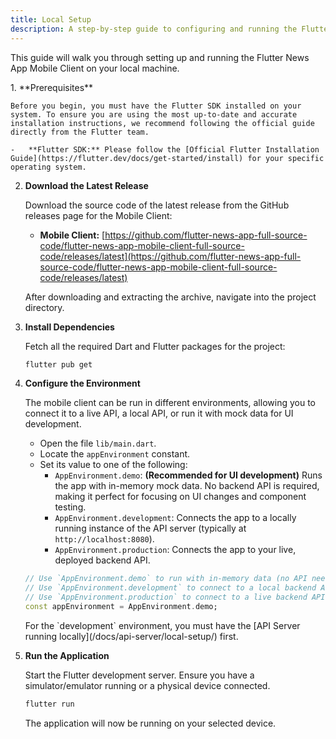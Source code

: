 ```yaml
---
title: Local Setup
description: A step-by-step guide to configuring and running the Flutter mobile client locally.
---
```


This guide will walk you through setting up and running the Flutter News App Mobile Client on your local machine.

<Steps>
1.  **Prerequisites**

    Before you begin, you must have the Flutter SDK installed on your system. To ensure you are using the most up-to-date and accurate installation instructions, we recommend following the official guide directly from the Flutter team.

    -   **Flutter SDK:** Please follow the [Official Flutter Installation Guide](https://flutter.dev/docs/get-started/install) for your specific operating system.

2.  **Download the Latest Release**

    Download the source code of the latest release from the GitHub releases page for the Mobile Client:

    -   **Mobile Client:** [https://github.com/flutter-news-app-full-source-code/flutter-news-app-mobile-client-full-source-code/releases/latest](https://github.com/flutter-news-app-full-source-code/flutter-news-app-mobile-client-full-source-code/releases/latest)

    After downloading and extracting the archive, navigate into the project directory.

3.  **Install Dependencies**

    Fetch all the required Dart and Flutter packages for the project:

    ```bash
    flutter pub get
    ```

4.  **Configure the Environment**

    The mobile client can be run in different environments, allowing you to connect it to a live API, a local API, or run it with mock data for UI development.

    -   Open the file `lib/main.dart`.
    -   Locate the `appEnvironment` constant.
    -   Set its value to one of the following:
        -   `AppEnvironment.demo`: **(Recommended for UI development)** Runs the app with in-memory mock data. No backend API is required, making it perfect for focusing on UI changes and component testing.
        -   `AppEnvironment.development`: Connects the app to a locally running instance of the API server (typically at `http://localhost:8080`).
        -   `AppEnvironment.production`: Connects the app to your live, deployed backend API.

    ```dart title="lib/main.dart"
    // Use `AppEnvironment.demo` to run with in-memory data (no API needed).
    // Use `AppEnvironment.development` to connect to a local backend API.
    // Use `AppEnvironment.production` to connect to a live backend API.
    const appEnvironment = AppEnvironment.demo;
    ```

    <Aside>
    For the `development` environment, you must have the [API Server running locally](/docs/api-server/local-setup/) first.
    </Aside>

5.  **Run the Application**

    Start the Flutter development server. Ensure you have a simulator/emulator running or a physical device connected.

    ```bash
    flutter run
    ```

    The application will now be running on your selected device.

</Steps>
